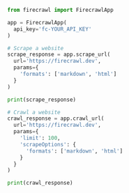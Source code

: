 ```python Python
from firecrawl import FirecrawlApp

app = FirecrawlApp(
  api_key='fc-YOUR_API_KEY'
)

# Scrape a website
scrape_response = app.scrape_url(
  url='https://firecrawl.dev',
  params={
    'formats': ['markdown', 'html']
  }
)

print(scrape_response)

# Crawl a website
crawl_response = app.crawl_url(
  url='https://firecrawl.dev',
  params={
    'limit': 100,
    'scrapeOptions': {
      'formats': ['markdown', 'html']
    }
  }
)

print(crawl_response)
```
